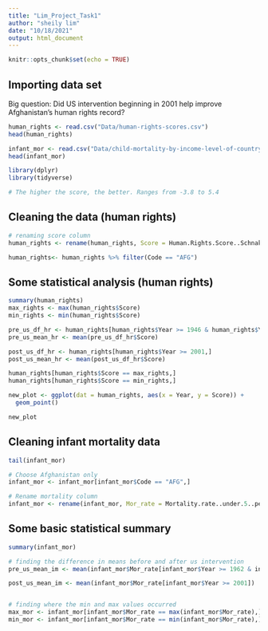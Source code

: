 ---
title: "Lim_Project_Task1"
author: "sheily lim"
date: "10/18/2021"
output: html_document
---

```{r setup, include=FALSE}
knitr::opts_chunk$set(echo = TRUE)
```


## Importing data set

Big question: Did US intervention beginning in 2001 help improve Afghanistan's
human rights record?

```{r}
human_rights <- read.csv("Data/human-rights-scores.csv")
head(human_rights)

infant_mor <- read.csv("Data/child-mortality-by-income-level-of-country.csv")
head(infant_mor)

library(dplyr)
library(tidyverse)

# The higher the score, the better. Ranges from -3.8 to 5.4
```

## Cleaning the data (human rights)

```{r}
# renaming score column
human_rights <- rename(human_rights, Score = Human.Rights.Score..Schnakenberg...Fariss..2014..Fariss..2019.)

human_rights<- human_rights %>% filter(Code == "AFG")
```

## Some statistical analysis (human rights)


```{r}

summary(human_rights)
max_rights <- max(human_rights$Score)
min_rights <- min(human_rights$Score)

pre_us_df_hr <- human_rights[human_rights$Year >= 1946 & human_rights$Year < 2001,]
pre_us_mean_hr <- mean(pre_us_df_hr$Score)

post_us_df_hr <- human_rights[human_rights$Year >= 2001,]
post_us_mean_hr <- mean(post_us_df_hr$Score)

human_rights[human_rights$Score == max_rights,]
human_rights[human_rights$Score == min_rights,]

new_plot <- ggplot(dat = human_rights, aes(x = Year, y = Score)) +
  geom_point()

new_plot
```

## Cleaning infant mortality data

```{r}
tail(infant_mor)

# Choose Afghanistan only
infant_mor <- infant_mor[infant_mor$Code == "AFG",]

# Rename mortality column
infant_mor <- rename(infant_mor, Mor_rate = Mortality.rate..under.5..per.1.000.live.births.)


```

## Some basic statistical summary

```{r}
summary(infant_mor)

# finding the difference in means before and after us intervention
pre_us_mean_im <- mean(infant_mor$Mor_rate[infant_mor$Year >= 1962 & infant_mor$Year < 2001])

post_us_mean_im <- mean(infant_mor$Mor_rate[infant_mor$Year >= 2001])


# finding where the min and max values occurred
max_mor <- infant_mor[infant_mor$Mor_rate == max(infant_mor$Mor_rate),]
min_mor <- infant_mor[infant_mor$Mor_rate == min(infant_mor$Mor_rate),]


```
